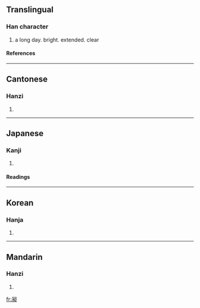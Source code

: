 {{see|暢}}

==Translingual==
===Han character===
{{Han char|rn=72|rad=日|as=05|sn=9|four=3623<sub>0</sub>|canj=戈水日 (IEA)}}
# a long day. bright. extended. clear
====References====
{{Han ref|kx=0494.080|dkj=13867|dj=0858.140|hdz=21503.130|uh=6636|ud=26166|bh=CEEB|bd=52971}}
----
==Cantonese==
===Hanzi===
{{yue-hanzi|jyut=|y=chong2}}
# {{defn|Cantonese}}
----
==Japanese==
===Kanji===
{{ja-kanji|grade=|rs=日05}}
# {{defn|Japanese}} 
====Readings====
{{ja-readings|on=[[ちょう]] (chō)|kun=[[ながい]] (nagai), [[とおる]] (tooru), [[のびる]] (nobiru)}}
----
==Korean==
===Hanja===
{{ko-hanja|hangeul=창|eumhun=|rv=chang|mr=ch'ang|y=chang}}
# {{defn|Korean}}
----
==Mandarin==
===Hanzi===
{{cmn-hanzi|pin=[[chǎng]] (chang3), [[chàng]] (chang4)|wg=ch'ang<sup>3</sup>, ch'ang<sup>4</sup>}}
# {{defn|Mandarin}}

[[fr:昶]]